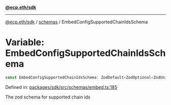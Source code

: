 [**@ecp.eth/sdk**](../../index.mdx)

***

[@ecp.eth/sdk](/sdk-reference/index.mdx) / [schemas](/sdk-reference/schemas/index.mdx) / EmbedConfigSupportedChainIdsSchema

# Variable: EmbedConfigSupportedChainIdsSchema

```ts
const EmbedConfigSupportedChainIdsSchema: ZodDefault<ZodOptional<ZodUnion<[ZodLiteral<1>, ZodLiteral<8453>, ZodLiteral<11155111>, ZodLiteral<31337>]>>>;
```

Defined in: [packages/sdk/src/schemas/embed.ts:185](https://github.com/ecp-eth/comments-monorepo/blob/main/packages/sdk/src/schemas/embed.ts#L185)

The zod schema for supported chain ids
